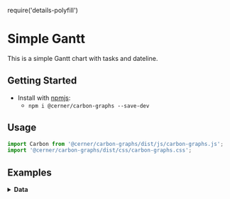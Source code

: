 require('details-polyfill')

# Simple Gantt
This is a simple Gantt chart with tasks and dateline.

## Getting Started

- Install with [npmjs](https://www.npmjs.com):
  - `npm i @cerner/carbon-graphs --save-dev`

## Usage
```js
import Carbon from '@cerner/carbon-graphs/dist/js/carbon-graphs.js';
import '@cerner/carbon-graphs/dist/css/carbon-graphs.css';
```

## Examples
<GanttChart />

<details>
<summary style={{fontSize: 24 }}>
<b>Data</b>
</summary>

### Graph Config object
<GraphConfig />

### Data object
<DataObject />

### Load Track
<LoadTracks />
</details>
